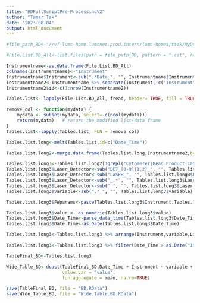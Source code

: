 ---
title: "BDFullScriptPre-ProcessingV2"
author: "Tamar Tak"
date: '2023-08-04'
output: html_document
---

```{r temporary chunk for loading data, include=FALSE}
#file_path_BD<-"//vf-lumc-home.lumcnet.prod.intern/lumc-home$/ttak/MyDocs/R projects/FlowMonitor/BD alternative Data/BD CST files"
```

```{r load list of .cst files}
#File.List.BD_All<-list.files(path = file_path_BD, pattern = ".cst", recursive=TRUE, full.names = TRUE)
```

```{r create a table listing which file belongs to which instrument&configuration, echo=FALSE}

Instrumentname<-as.data.frame(File.List.BD_All)
colnames(Instrumentname)<-"Instrument"
Instrumentname$Instrument<-sub(".*Data_", "", Instrumentname$Instrument)
Instrumentname2<-Instrumentname %>% separate(Instrument, c("Instrument", "Configuration"), "/")
Instrumentname2$id<-c(1:nrow(Instrumentname2))
```

```{r Load all .cst files}
Tables.list<- lapply(File.List.BD_All, fread, header= TRUE, fill = TRUE, na.strings= "", sep=",")
```

```{r remove epmty last column of each dataframe} 
remove_col <- function(mydata) {
    mydata <- subset(mydata, select=-c(ncol(mydata)))
    return(mydata)   # return the modified list/data frame
}
Tables.list<-lapply(Tables.list, FUN = remove_col)
```

```{r collapse list and convert data to a long table}

Tables.list.long<-melt(Tables.list,id=c("Date_Time"))

```

```{r Add instrument name and config to long table}
Tables.list.long2<-merge.data.frame(Tables.list.long,Instrumentname2,by.x="L1",by.y="id")
```

```{r Rename and clean up parameter names}

Tables.list.long3<-Tables.list.long2[!grepl("Cytometer|Bead_Product|Catalog_Number|Regulatory",Tables.list.long2$variable),]
Tables.list.long3$Laser_Detector<-sub("DET_[0-9]{1,2}_", "", Tables.list.long3$variable)
Tables.list.long3$Laser_Detector<-sub("LASER_", "", Tables.list.long3$Laser_Detector)
Tables.list.long3$Laser_Detector<-sub("_.*", "", Tables.list.long3$Laser_Detector)
Tables.list.long3$Laser_Detector<-sub(" ", "", Tables.list.long3$Laser_Detector)
Tables.list.long3$variable<-sub(".*_", "", Tables.list.long3$variable)
```

```{r Add column for exporting every image}
Tables.list.long3$FWparams<-paste(Tables.list.long3$Instrument,Tables.list.long3$variable,Tables.list.long3$Laser_Detector,sep="_")
```

```{r Ensure values are numberic and dates are stored correctly}
Tables.list.long3$value <- as.numeric(Tables.list.long3$value)
Tables.list.long3$Date_Time<-parse_date_time(Tables.list.long3$Date_Time, orders=c("%m/%d/%Y %I:%M:%S %p", "%d-%m-%y %H:%M:%S","%Y-%m-%d %H:%M:%S"))
Tables.list.long3$Date_Time<-as.Date(Tables.list.long3$Date_Time)
```

```{r reorder datatable}
Tables.list.long3<-Tables.list.long3 %>% arrange(Instrument,variable,Laser_Detector,Date_Time)

```


```{r Correcting error with dates before 1950}
Tables.list.long3<-Tables.list.long3 %>% filter(Date_Time > as.Date("1950-01-01"))

```


```{r rename the datatable for saving}
TableFinal_BD<-Tables.list.long3

```

```{r create a wide table for exporting .xlsx}
Wide_Table_BD<-dcast(TableFinal_BD,Date_Time + Instrument ~ variable + Laser_Detector, 
                     value.var = "value",
                     fun.aggregate = mean, na.rm=TRUE)
```

```{r Save the data}
save(TableFinal_BD, file = "BD.RData")
save(Wide_Table_BD, file = "Wide.Table.BD.RData")
```

